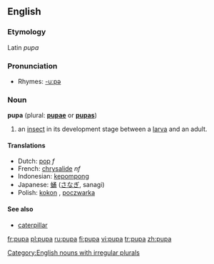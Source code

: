 ==English==
===Etymology===
Latin ''pupa''

===Pronunciation===
*Rhymes: [[Rhymes:English:-uːpə|-uːpə]]

===Noun===
'''pupa''' (plural: '''[[pupae]]''' or '''[[pupas]]''')

#an [[insect]] in its development stage between a [[larva]] and an adult.

====Translations====
{{top}}
*Dutch: [[pop]] ''f''
*French: [[chrysalide]] ''nf''
*Indonesian: [[kepompong]]
*Japanese: [[蛹]] ([[さなぎ]], sanagi)
*Polish: [[kokon]] {{m}}, [[poczwarka]] {{f}}
{{bottom}}

==== See also ====
*[[caterpillar]]

[[Category:English nouns with irregular plurals]]

[[fr:pupa]]
[[pl:pupa]]
[[ru:pupa]]
[[fi:pupa]]
[[vi:pupa]]
[[tr:pupa]]
[[zh:pupa]]